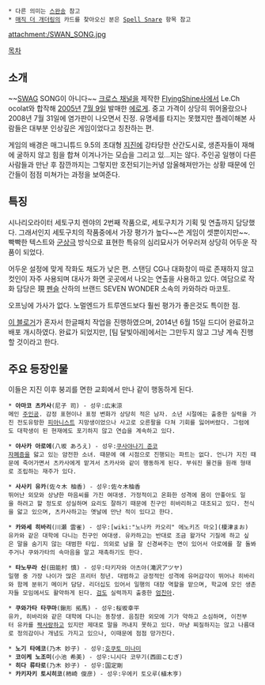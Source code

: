  * 다른 의미는 [[스완송]] 참고
 * [[매직 더 개더링]]의 카드를 찾아오신 분은 [[Spell Snare]] 항목 참고

attachment:/SWAN_SONG.jpg

[[목차]]

== 소개 ==
~~[[SWAG]] SONG이 아니다~~
[[크로스 채널]]을 제작한 [[FlyingShine]]사에서 Le.Ch​​ocolat와 합작해 [[2005년]] [[7월 9일]] 발매한 [[에로게]]. 중고 가격이 상당히 뛰어올랐으나 2008년 7월 31일에 염가판이 나오면서 진정. 유명세를 타지는 못했지만 플레이해본 사람들은 대부분 인상깊은 게임이었다고 칭찬하는 편.

게임의 배경은 매그니튜드 9.5의 초대형 [[지진]]에 강타당한 산간도시로, 생존자들이 재해에 굴하지 않고 힘을 합쳐 이겨나가는 모습을 그리고 있...지는 않다. 주인공 일행이 다른 사람들과 만난 후 잠깐까지는 그렇지만 호전되기는커녕 암울해져만가는 상황 때문에 인간들이 점점 미쳐가는 과정을 보여준다.    

== 특징 ==
시나리오라이터 세토구치 렌야의 2번째 작품으로, 세토구치가 기획 및 연출까지 담당했다. 그래서인지 세토구치의 작품중에서 가장 평가가 높다~~쓴 게임이 셋뿐이지만~~. 빡빡한 텍스트와 [[군상극]] 방식으로 표현한 특유의 심리묘사가 어우러져 상당히 어두운 작품이 되었다.

어두운 설정에 맞게 작화도 채도가 낮은 편. 스탠딩 CG나 대화창이 따로 존재하지 않고 컷인이 자주 사용되며 대사가 화면 곳곳에서 나오는 연출을 사용하고 있다. 여담으로 작화 담당은 現 [[펜슬]] 산하의 브랜드 SEVEN WONDER 소속의 카와하라 마코토.

{{{#!html
<iframe width="420" height="315" src="http://www.youtube.com/embed/ENwrNUGYb-c" frameborder="0" allowfullscreen></iframe>
}}}
오프닝에 가사가 없다. 노멀엔드가 트루엔드보다 훨씬 평가가 좋은것도 특이한 점.

[http://hp3718.egloos.com 이 블로거]가 혼자서 한글패치 작업을 진행하였으며, 2014년 6월 15일 드디어 완료하고 배포 개시하였다. 
완료가 되었지만, [팀 달빛아래]에서는 그만두지 않고 그냥 계속 진행할 것이라고 한다.
== 주요 등장인물 ==
이들은 지진 이후 붕괴를 면한 교회에서 만나 같이 행동하게 된다.

 * '''아마코 츠카사'''(尼子 司) - 성우:広末涼
 메인 [[주인공]]. 감정 표현이나 표정 변화가 상당히 적은 남자. 소년 시절에는 출중한 실력을 가진 전도유망한 [[피아니스트]] 지망생이었으나 사고로 오른팔을 다쳐 기회를 잃어버렸다. 그럼에도 대학생이 된 현재에도 포기하지 않고 연습을 계속하고 있다.

 * '''야사카 아로에'''(八坂 あろえ) - 성우:[[쿠사야나기 준코]]
 [[자폐증]]을 앓고 있는 얌전한 소녀. 때문에 얘 시점으로 진행되는 파트는 없다. 언니가 지진 때문에 죽어가면서 츠카사에게 맡겨서 츠카사와 같이 행동하게 된다. 부숴진 물건을 원래 형태로 조립하는 재주가 있다.

 * '''사사키 유카'''(佐々木 柚香) - 성우:佐々木柚香
 뛰어난 외모와 상냥한 마음씨를 가진 여대생. 가정적이고 온화한 성격에 몸이 안좋아도 일을 하려고 할 정도로 성실하며 요리도 잘하기 때문에 친구인 히바리하고 대조되고 있다. 천식을 앓고 있으며, 츠카사하고는 옛날에 만난 적이 있다고 한다. 

 * '''카와세 히바리'''(川瀬 雲雀) - 성우:[wiki:"노나카 카오리" 에노키즈 마오](榎津まお)
 유카와 같은 대학에 다니는 친구인 여대생. 유카하고는 반대로 조금 왈가닥 기질에 하고 싶은 말을 숨기지 않는 대범한 타입. 의외로 남을 잘 신경써주는 면이 있어서 아로에를 잘 돌봐주거나 쿠와가타의 속마음을 알고 재촉하기도 한다.

 * '''타노무라 신'''(田能村 慎) - 성우:타키자와 아츠야(滝沢アツヤ)
 일행 중 가장 나이가 많은 프리터 청년. 대범하고 긍정적인 성격에 유머감각이 뛰어나 히바리와 함께 분위기 메이커 담당. 리더십도 있어서 일행의 대장 역할을 맡으며, 학교에 모인 생존자들 모임에서도 활약하게 된다. [[검도]] 실력까지 출중한 [[엄친아]].

 * '''쿠와가타 타쿠마'''(鍬形 拓馬) - 성우:桜坂幸平
 유카, 히바리와 같은 대학에 다니는 동창생. 음침한 외모에 기가 약하고 소심하며, 이전부터 유카를 [[짝사랑]]하고 있지만 제대로 말을 꺼내지 못하고 있다. 마냥 찌질하지는 않고 나름대로 정의감이나 개념도 가지고 있으나, 이때문에 점점 망가진다.

 * '''노기 타에코'''(乃木 妙子) - 성우:[[호쿠토 미나미]]
 * '''코이케 노조미'''(小池 希美) - 성우:니시다 코무기(西田こむぎ)
 * '''히다 류타로'''(乃木 妙子) - 성우:国定剛
 * '''카키자키 토시히코'''(柿崎 俊彦) - 성우:우에키 토오루(植木亨)
